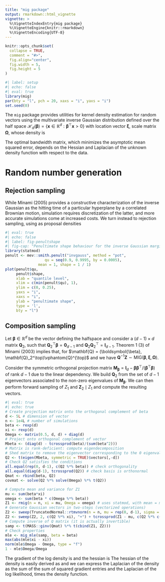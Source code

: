 ```yaml
---
title: "mig package"
output: rmarkdown::html_vignette
vignette: >
  %\VignetteIndexEntry{mig package}
  %\VignetteEngine{knitr::rmarkdown}
  %\VignetteEncoding{UTF-8}
---
```


```r
knitr::opts_chunk$set(
  collapse = TRUE,
  comment = "#>",
  fig.align="center", 
  fig.width = 5, 
  fig.height = 5
)
```

```r
#| label: setup
#| echo: false
#| eval: true
library(mig)
par(bty = "l", pch = 20, xaxs = "i", yaxs = "i")
set.seed(0)
```

The `mig` package provides utilities for kernel density estimation for random vectors  using the multivariate inverse Gaussian distribution defined over the half space $\mathcal{H}_d(\boldsymbol{\beta}) = \{\boldsymbol{x} \in \mathbb{R}^d: \boldsymbol{\beta}^\top \boldsymbol{x} > 0\}$ with location vector $\boldsymbol{\xi}$, scale matrix $\boldsymbol{\Omega}$, whose density is 
\begin{align*}
\frac{\boldsymbol{\beta}^\top\boldsymbol{\xi}}{(2\pi)^{d/2}|\boldsymbol{\Omega}|}(\boldsymbol{\beta}^\top\boldsymbol{x})^{-d/2-1}\exp \left\{-\frac{(\boldsymbol{x} - \boldsymbol{\xi})^\top \boldsymbol{\Omega}^{-1}(\boldsymbol{x}-\boldsymbol{\xi})}{2\boldsymbol{\beta}^\top\boldsymbol{x}}\right\}, \qquad \boldsymbol{x} \in \mathcal{H}_d(\boldsymbol{\beta}).
\end{align*}


The optimal bandwidth matrix, which minimizes the asymptotic mean squared error, depends on the Hessian and Laplacian of the unknown density function with respect to the data.

# Random number generation
 
## Rejection sampling
 
While Minami (2005) provides a constructive characterization of the inverse Gaussian as the hitting time of a particular hyperplane by a correlated Brownian motion, simulation requires discretization of the latter, and more accurate simulations come at increased costs. We turn instead to rejection sampling, using as proposal densities
 
```r
#| eval: true
#| echo: false
#| label: fig-penultshape
#| fig-cap: "Penultimate shape behaviour for the inverse Gaussian margin with $\\xi=1$ and \\Omega=1$."
library(statmod)
penult <- mev::smith.penult("invgauss", method = "pot",
                  qu = seq(0.9, 0.9995, by = 0.0005), 
               mean = 1, shape = 1 / 1)
plot(penult$qu, 
     penult$shape, 
     xlab = "quantile level",
     xlim = c(min(penult$qu), 1), 
     ylim = c(0, 0.25),
     yaxs = "i",
     xaxs = "i",
     ylab = "penultimate shape",
     type = 'l',
     bty = "l")
```
## Composition sampling

Let $\boldsymbol{\beta} \in \mathbb{R}^d$ be the vector defining the halfspace and consider a $(d-1) \times d$ matrix $\mathbf{Q}_2$, such that $\mathbf{Q}_2^\top\boldsymbol{\beta} = \boldsymbol{0}_{d-1}$ and $\mathbf{Q}_2\mathbf{Q}_2^\top = \mathbf{I}_{d-1}$. Theorem 1 (3) of Minami (2003) implies that, for $\mathbf{Q} = (\boldsymbol{\beta}, \mathbf{Q}_2^\top)\vphantom{Q}^{\top}$ and
\begin{align*} 
Z_1 &\sim \mathsf{MIG}(\boldsymbol{\beta}^\top\boldsymbol{\xi}, \boldsymbol{\beta}^\top\boldsymbol{\Omega}\boldsymbol{\beta}) \\
\boldsymbol{Z}_2 \mid Z_1 = z_1 &\sim \mathsf{Norm}_{d-1}\left[\mathbf{Q}_2\{\boldsymbol{\xi} + \boldsymbol{\Omega}\boldsymbol{\beta}/(\boldsymbol{\beta}^\top\boldsymbol{\Omega}\boldsymbol{\beta})(z_1-\boldsymbol{\beta}^\top\boldsymbol{\xi})\}, z_1(\mathbf{Q}_2\boldsymbol{\Omega}^{-1}\mathbf{Q}_2^\top)^{-1}\right],
\end{align*}
we have $\mathbf{Q}^{-1}\boldsymbol{Z} \sim \mathsf{MIG}(\boldsymbol{\beta}, \boldsymbol{\xi}, \boldsymbol{\Omega})$.

Consider the symmetric orthogonal projection matrix $\mathbf{M}_{\boldsymbol{\beta}}=\mathbf{I}_d - \boldsymbol{\beta}\boldsymbol{\beta}^\top/(\boldsymbol{\beta}^\top\boldsymbol{\beta})$ of rank $d-1$ due to the linear dependency. We build $\mathbf{Q}_2$ from the set of $d-1$ eigenvectors associated to the non-zero eigenvalues of $\mathbf{M}_{\boldsymbol{\beta}}$. We can then perform forward sampling of $Z_1$ and $\boldsymbol{Z}_2 \mid Z_1$ and compute the resulting vectors.

```r
#| eval: true
#| echo: true
# Create projection matrix onto the orthogonal complement of beta
d <- 5L # dimension of vector
n <- 1e4L # number of simulations
beta <- rexp(d)
xi <- rexp(d)
Omega <- matrix(0.5, d, d) + diag(d)
# Project onto orthogonal complement of vector
Mbeta <- (diag(d) - tcrossprod(beta)/(sum(beta^2)))
# Matrix is rank-deficient: compute eigendecomposition 
# Shed matrix to remove the eigenvector corresponding to the 0 eigenvalue
Q2 <- t(eigen(Mbeta, symmetric = TRUE)$vectors[,-d])
# Check Q2 satisfies the conditions
all.equal(rep(0, d-1), c(Q2 %*% beta)) # check orthogonality
all.equal(diag(d-1), tcrossprod(Q2)) # check basis is orthonormal
Qmat <- rbind(beta, Q2)
covmat <- solve(Q2 %*% solve(Omega) %*% t(Q2))

# Compute mean and variance for Z1
mu <- sum(beta*xi)
omega <- sum(beta * c(Omega %*% beta))
Z1 <- rmig(n = n, xi = mu, Omega = omega) # uses statmod, with mean = mu and shape mu^2/omega
# Generate Gaussian vectors in two-steps (vectorized operations)
Z2 <- sweep(TruncatedNormal::rtmvnorm(n = n, mu = rep(0, d-1), sigma = covmat), 1, sqrt(Z1), "*")
Z2 <- sweep(Z2, 2, c(Q2 %*% xi), "+") + tcrossprod(Z1 - mu, c(Q2 %*% c(Omega %*% beta)/omega))
# Compute inverse of Q matrix (it is actually invertible)
samp <- t(MASS::ginv(Qmat) %*% t(cbind(Z1, Z2)))
# Check properties
mle <- mig_mle(samp, beta = beta)
max(abs(mle$xi - xi))
norm(mle$Omega - Omega, type = "f")
1 - mle$Omega/Omega
```
The gradient of the log density is
\begin{align*}
\frac{\partial \log f(\boldsymbol{x})}{\partial \boldsymbol{x}} = - \left( \frac{d}{2} + 1\right) \frac{\boldsymbol{\beta}}{\boldsymbol{\beta}^\top\boldsymbol{x}}- \frac{\boldsymbol{\Omega}^{-1}(\boldsymbol{x}-\boldsymbol{\xi})}{\boldsymbol{\beta}^\top\boldsymbol{x}} + 
\frac{(\boldsymbol{x}-\boldsymbol{\xi})^\top\boldsymbol{\Omega}^{-1}(\boldsymbol{x}-\boldsymbol{\xi})\boldsymbol{\beta}}{2(\boldsymbol{\beta}^\top\boldsymbol{x})^2}
\end{align*}
and the hessian is
\begin{align*}
\frac{\partial^2 \log f(\boldsymbol{x})}{\partial \boldsymbol{x}\partial \boldsymbol{x}^\top} = 
\left( \frac{d}{2} + 1\right) \frac{\boldsymbol{\beta}\boldsymbol{\beta}^\top}{(\boldsymbol{\beta}^\top\boldsymbol{x})^2}- \frac{\boldsymbol{\Omega}^{-1}}{\boldsymbol{\beta}^\top\boldsymbol{x}} + 
\frac{\boldsymbol{\Omega}^{-1}(\boldsymbol{x}-\boldsymbol{\xi})\boldsymbol{\beta}^\top}{(\boldsymbol{\beta}^\top\boldsymbol{x})^2} +
\frac{\boldsymbol{\beta}(\boldsymbol{x}-\boldsymbol{\xi})^\top\boldsymbol{\Omega}^{-1}}{(\boldsymbol{\beta}^\top\boldsymbol{x})^2} - \frac{(\boldsymbol{x}-\boldsymbol{\xi})^\top\boldsymbol{\Omega}^{-1}(\boldsymbol{x}-\boldsymbol{\xi}) \boldsymbol{\beta}\boldsymbol{\beta}^\top}{(\boldsymbol{\beta}^\top\boldsymbol{x})^3}.
\end{align*}
The hessian of the density is easily derived as
\begin{align*}
\frac{\partial^2}{\partial  \boldsymbol{x}\partial  \boldsymbol{x}^\top} f(\boldsymbol{x}) = f(\boldsymbol{x}) \left[ \frac{\partial }{\partial  \boldsymbol{x}} \log\{f(\boldsymbol{x})\}\frac{\partial }{\partial  \boldsymbol{x}^\top} \log\{f(\boldsymbol{x})\} + \frac{\partial ^2}{\partial  \boldsymbol{x}\partial  \boldsymbol{x}^\top} \log\{f(\boldsymbol{x})\}\right]
\end{align*}
and we can express the Laplacian of the density as the sum of the sum of squared gradient entries and the Laplacian of the log likelihood, times the density function. 
